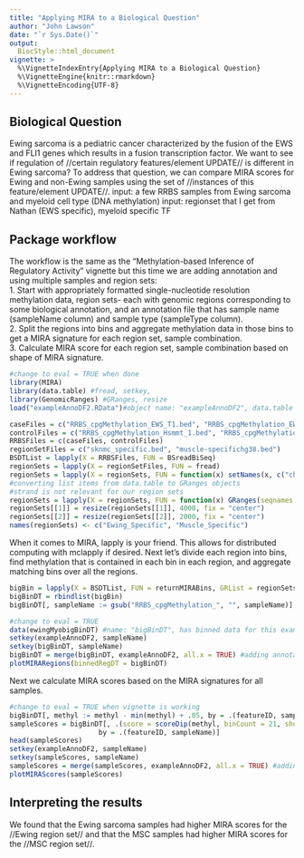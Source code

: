 ```yaml
---
title: "Applying MIRA to a Biological Question"
author: "John Lawson"
date: "`r Sys.Date()`"
output: 
  BiocStyle::html_document
vignette: >
  %\VignetteIndexEntry{Applying MIRA to a Biological Question}
  %\VignetteEngine{knitr::rmarkdown}
  %\VignetteEncoding{UTF-8}
---
```


## Biological Question
Ewing sarcoma is a pediatric cancer characterized by the fusion of the EWS and FLI1 genes which results in a fusion transcription factor. We want to see if regulation of //certain regulatory features/element UPDATE// is different in Ewing sarcoma? To address that question, we can compare MIRA scores for Ewing and non-Ewing samples using the set of //instances of this feature/element UPDATE//.
input: a few RRBS samples from Ewing sarcoma and myeloid cell type (DNA methylation)
input: regionset that I get from Nathan (EWS specific), myeloid specific TF

## Package workflow

The workflow is the same as the "Methylation-based Inference of Regulatory Activity" vignette but this time we are adding annotation and using multiple samples and region sets:  
1. Start with appropriately formatted single-nucleotide resolution methylation data, region sets- each with genomic regions corresponding to some biological annotation, and an annotation file that has sample name (sampleName column) and sample type (sampleType column).  
2. Split the regions into bins and aggregate methylation data in those bins to get a MIRA signature for each region set, sample combination.  
3. Calculate MIRA score for each region set, sample combination based on shape of MIRA signature.


```r
#change to eval = TRUE when done
library(MIRA)
library(data.table) #fread, setkey, 
library(GenomicRanges) #GRanges, resize
load("exampleAnnoDF2.RData")#object name: "exampleAnnoDF2", data.table
```
```r
caseFiles = c("RRBS_cpgMethylation_EWS_T1.bed", "RRBS_cpgMethylation_EWS_T2.bed", "RRBS_cpgMethylation_EWS_T3.bed")
controlFiles = c("RRBS_cpgMethylation_Hsmmt_1.bed", "RRBS_cpgMethylation_Hsmmt_2.bed", "RRBS_cpgMethylation_Hsmmt_3.bed")
RRBSFiles = c(caseFiles, controlFiles)
regionSetFiles = c("sknmc_specific.bed", "muscle-specifichg38.bed")
BSDTList = lapply(X = RRBSFiles, FUN = BSreadBiSeq)
regionSets = lapply(X = regionSetFiles, FUN = fread)
regionSets = lapply(X = regionSets, FUN = function(x) setNames(x, c("chr", "start", "end")))
#converting list items from data.table to GRanges objects
#strand is not relevant for our region sets
regionSets = lapply(X = regionSets, FUN = function(x) GRanges(seqnames = x$chr, ranges = IRanges(x$start, x$end)))
regionSets[[1]] = resize(regionSets[[1]], 4000, fix = "center")
regionSets[[2]] = resize(regionSets[[2]], 2000, fix = "center")
names(regionSets) <- c("Ewing_Specific", "Muscle_Specific")
```

When it comes to MIRA, lapply is your friend. This allows for distributed computing with mclapply if desired. Next let's divide each region into bins, find methylation that is contained in each bin in each region, and aggregate matching bins over all the regions.


```r
bigBin = lapply(X = BSDTList, FUN = returnMIRABins, GRList = regionSets, binNum = 21, minReads = 0, sampleNameInBSDT = TRUE)
bigBinDT = rbindlist(bigBin)
bigBinDT[, sampleName := gsub("RRBS_cpgMethylation_", "", sampleName)]
```

```r
#change to eval = TRUE
data(ewingMyobigBinDT) #name: "bigBinDT", has binned data for this example
setkey(exampleAnnoDF2, sampleName)
setkey(bigBinDT, sampleName)
bigBinDT = merge(bigBinDT, exampleAnnoDF2, all.x = TRUE) #adding annotation
plotMIRARegions(binnedRegDT = bigBinDT)
```

Next we calculate MIRA scores based on the MIRA signatures for all samples.

```r
#change to eval = TRUE when vignette is working
bigBinDT[, methyl := methyl - min(methyl) + .05, by = .(featureID, sampleName)]
sampleScores = bigBinDT[, .(score = scoreDip(methyl, binCount = 21, shoulderShift = 5)), 
                      by = .(featureID, sampleName)]
head(sampleScores)
setkey(exampleAnnoDF2, sampleName)
setkey(sampleScores, sampleName)
sampleScores = merge(sampleScores, exampleAnnoDF2, all.x = TRUE) #adding annotation
plotMIRAScores(sampleScores)
```

## Interpreting the results
We found that the Ewing sarcoma samples had higher MIRA scores for the //Ewing region set// and that the MSC samples had higher MIRA scores for the //MSC region set//. 


